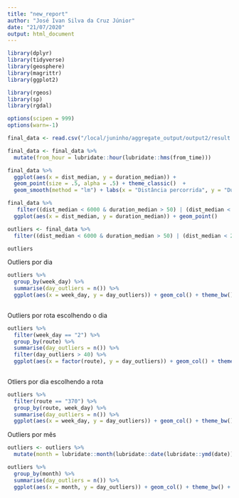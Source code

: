 ```yaml
---
title: "new_report"
author: "José Ivan Silva da Cruz Júnior"
date: "21/07/2020"
output: html_document
---
```


```r
library(dplyr)
library(tidyverse)
library(geosphere)
library(magrittr)
library(ggplot2)

library(rgeos)
library(sp)
library(rgdal)

options(scipen = 999)
options(warn=-1)
```

```r
final_data <- read.csv("/local/juninho/aggregate_output/output2/result.csv", stringsAsFactors=F)

final_data <- final_data %>% 
  mutate(from_hour = lubridate::hour(lubridate::hms(from_time)))
```

```r
final_data %>%
  ggplot(aes(x = dist_median, y = duration_median)) + 
  geom_point(size = .5, alpha = .5) + theme_classic()  + 
  geom_smooth(method = "lm") + labs(x = "Distância percorrida", y = "Duração")
```
```r
final_data %>%
   filter((dist_median < 6000 & duration_median > 50) | (dist_median < 20000 & duration_median > 60)) %>% 
  ggplot(aes(x = dist_median, y = duration_median)) + geom_point()

outliers <- final_data %>%
  filter((dist_median < 6000 & duration_median > 50) | (dist_median < 20000 & duration_median > 60))

outliers
```

Outliers por dia
```r
outliers %>% 
  group_by(week_day) %>%
  summarise(day_outliers = n()) %>% 
  ggplot(aes(x = week_day, y = day_outliers)) + geom_col() + theme_bw() + labs(x = "Dia da semana", y = "Quantidade de viagens")
  
```

Outliers por rota escolhendo o dia
```r
outliers %>%
  filter(week_day == "2") %>% 
  group_by(route) %>%
  summarise(day_outliers = n()) %>% 
  filter(day_outliers > 40) %>% 
  ggplot(aes(x = factor(route), y = day_outliers)) + geom_col() + theme_bw() + labs(x = "Rota", y = "Quantidade de viagens")
  
```

Otliers por dia escolhendo a rota
```r
outliers %>%
  filter(route == "370") %>% 
  group_by(route, week_day) %>%
  summarise(day_outliers = n()) %>% 
  ggplot(aes(x = week_day, y = day_outliers)) + geom_col() + theme_bw() + labs(x = "Dia da semana", y = "Quantidade de viagens")
```
Outliers por mês
```r
outliers <- outliers %>% 
  mutate(month = lubridate::month(lubridate::date(lubridate::ymd(date))))

outliers %>% 
  group_by(month) %>%
  summarise(day_outliers = n()) %>% 
  ggplot(aes(x = month, y = day_outliers)) + geom_col() + theme_bw() + labs(x = "Dia da semana", y = "Quantidade de viagens")
```

